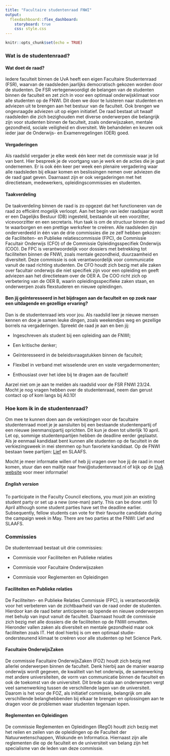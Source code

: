 ```yaml
---
title: "Facultaire studentenraad FNWI"
output: 
  flexdashboard::flex_dashboard:
    storyboard: true
    css: style.css
---
```


```r
knitr::opts_chunk$set(echo = TRUE)
```
### Wat is de studentenraad?

#### Wat doet de raad?
Iedere faculteit binnen de UvA heeft een eigen Facultaire Studentenraad (FSR), waarvan de raadsleden jaarlijks democratisch gekozen worden door de studenten. De FSR vertegenwoordigt de belangen van de studenten binnen de faculteit en zet zich in voor een optimaal onderwijsklimaat voor alle studenten op de FNWI. Dit doen we door te luisteren naar studenten en adviezen uit te brengen aan het bestuur van de faculteit. Ook brengen we ongevraagde adviezen uit op eigen initiatief. De raad bestaat uit twaalf raadsleden die zich bezighouden met diverse onderwerpen die belangrijk zijn voor studenten binnen de faculteit, zoals onderwijszaken, mentale gezondheid, sociale veiligheid en diversiteit. We behandelen en keuren ook ieder jaar de Onderwijs- en Examenregelingen (OER) goed.

#### Vergaderingen
Als raadslid vergader je elke week één keer met de commissie waar je lid van bent. Hier bespreek je de voortgang van je werk en de acties die je gaat ondernemen. Er is ook één keer per week een plenaire vergadering waar alle raadsleden bij elkaar komen en beslissingen nemen over adviezen die de raad gaat geven. Daarnaast zijn er ook vergaderingen met het directieteam, medewerkers, opleidingscommissies en studenten.

#### Taakverdeling
De taakverdeling binnen de raad is zo opgezet dat het functioneren van de raad zo efficiënt mogelijk verloopt. Aan het begin van ieder raadsjaar wordt er een Dagelijks Bestuur (DB) ingesteld, bestaande uit een voorzitter, vicevoorzitter en een secretaris. Hun taak is om de structuur binnen de raad te waarborgen en een prettige werksfeer te creëren. Alle raadsleden zijn onderverdeeld in één van de drie commissies die ze zelf hebben gekozen: de Faciliteiten- en Publieke relatiescommissie (FPC), de Commissie Facultair Onderwijs (CFO) of de Commissie Opleidingsspecifiek Onderwijs (COO). De FPC is verantwoordelijk voor dossiers met betrekking tot faciliteiten binnen de FNWI, zoals mentale gezondheid, duurzaamheid en diversiteit. Deze commissie is ook verantwoordelijk voor communicatie vanuit de raad richting studenten. De CFO houdt zich bezig met alle zaken over facultair onderwijs die niet specifiek zijn voor een opleiding en geeft adviezen aan het directieteam over de OER A. De COO richt zich op verbetering van de OER B, waarin opleidingsspecifieke zaken staan, en onderwerpen zoals flexstuderen en nieuwe opleidingen.

#### Ben jij geïnteresseerd in het bijdragen aan de faculteit en op zoek naar een uitdagende en gezellige ervaring? 
Dan is de studentenraad iets voor jou. Als raadslid leer je nieuwe mensen kennen en doe je samen leuke dingen, zoals weekendjes weg en gezellige borrels na vergaderingen.
Spreekt de raad je aan en ben jij: 

- Ingeschreven als student bij een opleiding aan de FNWI;

- Een kritische denker;

- Geïnteresseerd in de beleidsvraagstukken binnen de faculteit;

- Flexibel in verband met wisselende uren en vaste vergadermomenten;

- Enthousiast over het idee bij te dragen aan de faculteit!

Aarzel niet om je aan te melden als raadslid voor de FSR FNWI 23/24. Mocht je nog vragen hebben over de studentenraad, neem dan gerust contact op of kom langs bij A0.10!


### Hoe kom ik in de studentenraad?
Om mee te kunnen doen aan de verkiezingen voor de facultaire studentenraad moet je je aansluiten bij een bestaande studentenpartij of een nieuwe (eenmans)partij oprichten. Dit kun je doen tot uiterlijk 10 april. Let op, sommige studentenpartijen hebben de deadline eerder geplaatst. Als je eenmaal kandidaat bent kunnen alle studenten op de faculteit in de verkiezingsweek in mei stemmen op hun favoriete kandidaat. Op de FNWI bestaan twee partijen: [Lief](https://liefvoorjou.nl) en SLAAFS. 

Mocht je meer informatie willen of heb jij vragen over hoe jij de raad in moet komen, stuur dan een mailtje naar fnwi@studentenraad.nl of kijk op de [UvA website](https://student.uva.nl/onderwerpen/je-kandidaat-stellen-voor-de-studentenraad)  voor meer informatie!

##### English version

To participate in the Faculty Council elections, you must join an existing student party or set up a new (one-man) party. This can be done until 10 April although some student parties have set the deadline earlier. Subsequently, fellow students can vote for their favourite candidate during the campaign week in May. There are two parties at the FNWI: Lief and SLAAFS.

### Commissies
De studentenraad bestaat uit drie commissies:

- Commissie voor Faciliteiten en Publieke relaties

- Commissie voor Facultaire Onderwijszaken

- Commissie voor Reglementen en Opleidingen

#### Faciliteiten en Publieke relaties
De Faciliteiten- en Publieke Relaties Commissie (FPC), is verantwoordelijk voor het verbeteren van de zichtbaarheid van de raad onder de studenten. Hierdoor kan de raad beter anticiperen op lopende en nieuwe onderwerpen met behulp van input vanuit de faculteit. Daarnaast houdt de commissie zich bezig met alle dossiers die de faciliteiten op de FNWI omvatten. Hieronder vallen zaken als diversiteit en mentale gezondheid maar ook faciliteiten zoals IT. Het doel hierbij is om een optimaal studie-ondersteunend klimaat te creëren voor alle studenten op het Science Park.

#### Facultaire OnderwijsZaken
De commissie Facultaire OnderwijsZaken (FOZ) houdt zich bezig met allerlei onderwerpen binnen de faculteit. Denk hierbij aan de manier waarop onderwijs wordt gegeven, de kwaliteit van het onderwijs, de samenwerking met andere universiteiten, de vorm van communicatie binnen de faculteit en ook de toekomst van de universiteit. Dit brede scala aan onderwerpen vergt veel samenwerking tussen de verschillende lagen van de universiteit. Daarom is het voor de FOZ, als initiatief commissie, belangrijk om alle verschillende belanghebbenden bij elkaar te brengen en oplossingen aan te dragen voor de problemen waar studenten tegenaan lopen. 

#### Reglementen en Opleidingen
De commissie Reglementen en Opleidingen (RegO) houdt zich bezig met het reilen en zeilen van de opleidingen op de Faculteit der Natuurwetenschappen, Wiskunde en Informatica. Hiernaast zijn alle reglementen die op de faculteit en de universiteit van belang zijn het specialisme van de leden van deze commissie.


